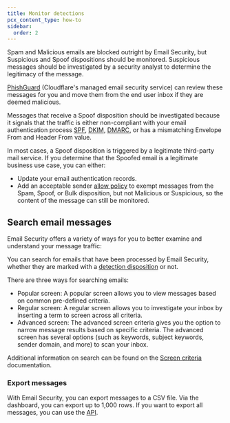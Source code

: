 ```yaml
---
title: Monitor detections
pcx_content_type: how-to
sidebar:
  order: 2
---
```


Spam and Malicious emails are blocked outright by Email Security, but Suspicious and Spoof dispositions should be monitored. Suspicious messages should be investigated by a security analyst to determine the legitimacy of the message. 

[PhishGuard](/cloudflare-one/email-security/phish-guard/) (Cloudflare's managed email security service) can review these messages for you and move them from the end user inbox if they are deemed malicious. 

Messages that receive a Spoof disposition should be investigated because it signals that the traffic is either non-compliant with your email authentication process [SPF](https://www.cloudflare.com/en-gb/learning/dns/dns-records/dns-spf-record/), [DKIM](https://www.cloudflare.com/en-gb/learning/dns/dns-records/dns-dkim-record/), [DMARC](https://www.cloudflare.com/en-gb/learning/dns/dns-records/dns-dmarc-record/), or has a mismatching Envelope From and Header From value.  

In most cases, a Spoof disposition is triggered by a legitimate third-party mail service. If you determine that the Spoofed email is a legitimate business use case, you can either:

- Update your email authentication records.
- Add an acceptable sender [allow policy](/cloudflare-one/email-security/detection-settings/allow-policies/) to exempt messages from the Spam, Spoof, or Bulk disposition, but not Malicious or Suspicious, so the content of the message can still be monitored. 

## Search email messages

Email Security offers a variety of ways for you to better examine and understand your message traffic:

You can search for emails that have been processed by Email Security, whether they are marked with a [detection disposition](/email-security/reference/dispositions-and-attributes/) or not.

There are three ways for searching emails:

- Popular screen: A popular screen allows you to view messages based on common pre-defined criteria.
- Regular screen: A regular screen allows you to investigate your inbox by inserting a term to screen across all criteria.
- Advanced screen: The advanced screen criteria gives you the option to narrow message results based on specific criteria. The advanced screen has several options (such as keywords, subject keywords, sender domain, and more) to scan your inbox.

Additional information on search can be found on the [Screen criteria](/email-security/reporting/search/) documentation.

### Export messages

With Email Security, you can export messages to a CSV file. Via the dashboard, you can export up to 1,000 rows. If you want to export all messages, you can use the [API](https://developers.cloudflare.com/api/resources/email_security/subresources/investigate/methods/get/). 